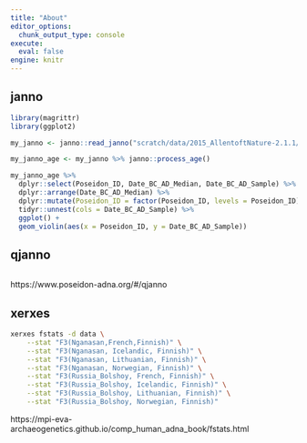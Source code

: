 ```yaml
---
title: "About"
editor_options: 
  chunk_output_type: console
execute: 
  eval: false
engine: knitr
---
```


## janno

```r
library(magrittr)
library(ggplot2)

my_janno <- janno::read_janno("scratch/data/2015_AllentoftNature-2.1.1/2015_AllentoftNature.janno")

my_janno_age <- my_janno %>% janno::process_age()

my_janno_age %>%
  dplyr::select(Poseidon_ID, Date_BC_AD_Median, Date_BC_AD_Sample) %>%
  dplyr::arrange(Date_BC_AD_Median) %>%
  dplyr::mutate(Poseidon_ID = factor(Poseidon_ID, levels = Poseidon_ID)) %>%
  tidyr::unnest(cols = Date_BC_AD_Sample) %>%
  ggplot() +
  geom_violin(aes(x = Poseidon_ID, y = Date_BC_AD_Sample))
```

## qjanno

```bash
```

https://www.poseidon-adna.org/#/qjanno

## xerxes

```bash
xerxes fstats -d data \
    --stat "F3(Nganasan,French,Finnish)" \
    --stat "F3(Nganasan, Icelandic, Finnish)" \
    --stat "F3(Nganasan, Lithuanian, Finnish)" \
    --stat "F3(Nganasan, Norwegian, Finnish)" \
    --stat "F3(Russia_Bolshoy, French, Finnish)" \
    --stat "F3(Russia_Bolshoy, Icelandic, Finnish)" \
    --stat "F3(Russia_Bolshoy, Lithuanian, Finnish)" \
    --stat "F3(Russia_Bolshoy, Norwegian, Finnish)"
```

https://mpi-eva-archaeogenetics.github.io/comp_human_adna_book/fstats.html


